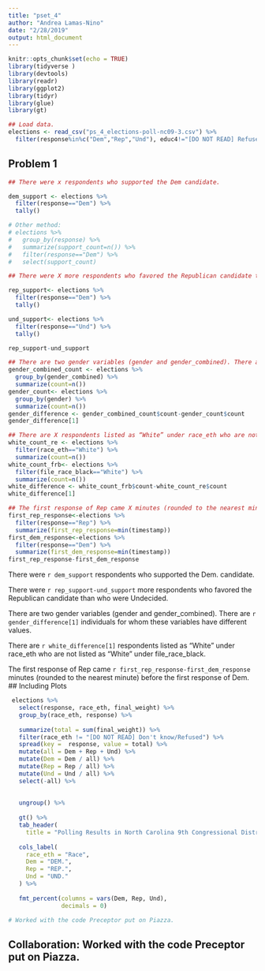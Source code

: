 ```yaml
---
title: "pset_4"
author: "Andrea Lamas-Nino"
date: "2/28/2019"
output: html_document
---
```


```r
knitr::opts_chunk$set(echo = TRUE)
library(tidyverse )
library(devtools)
library(readr)
library(ggplot2)
library(tidyr)
library(glue)
library(gt)

## Load data.
elections <- read_csv("ps_4_elections-poll-nc09-3.csv") %>% 
  filter(response%in%c("Dem","Rep","Und"), educ4!="[DO NOT READ] Refused",gender!= "[DO NOT READ] Refused", race_eth!="[DO NOT READ] Refused", file_race_black!="[DO NOT READ] Refused")
```

## Problem 1

```r
## There were x respondents who supported the Dem candidate.

dem_support <- elections %>% 
  filter(response=="Dem") %>% 
  tally()

# Other method:
# elections %>% 
#   group_by(response) %>% 
#   summarize(support_count=n()) %>% 
#   filter(response=="Dem") %>% 
#   select(support_count)

## There were X more respondents who favored the Republican candidate than who were Undecided.

rep_support<- elections %>% 
  filter(response=="Dem") %>% 
  tally()

und_support<- elections %>% 
  filter(response=="Und") %>% 
  tally()

rep_support-und_support

## There are two gender variables (gender and gender_combined). There are X individuals for whom these variables have different values.
gender_combined_count <- elections %>% 
  group_by(gender_combined) %>% 
  summarize(count=n())
gender_count<- elections %>% 
  group_by(gender) %>% 
  summarize(count=n())
gender_difference <- gender_combined_count$count-gender_count$count
gender_difference[1]

## There are X respondents listed as “White” under race_eth who are not listed as “White” under file_race_black.
white_count_re <- elections %>% 
  filter(race_eth=="White") %>% 
  summarize(count=n())
white_count_frb<- elections %>% 
  filter(file_race_black=="White") %>% 
  summarize(count=n())
white_difference <- white_count_frb$count-white_count_re$count
white_difference[1]

## The first response of Rep came X minutes (rounded to the nearest minute) before the first response of Dem.
first_rep_response<-elections %>% 
  filter(response=="Rep") %>% 
  summarize(first_rep_response=min(timestamp))
first_dem_response<-elections %>% 
  filter(response=="Dem") %>% 
  summarize(first_dem_response=min(timestamp))
first_rep_response-first_dem_response

```
There were `r dem_support` respondents who supported the Dem. candidate.

There were `r rep_support-und_support` more respondents who favored the Republican candidate than who were Undecided.

There are two gender variables (gender and gender_combined). There are `r gender_difference[1]` individuals for whom these variables have different values.

There are `r white_difference[1]` respondents listed as “White” under race_eth who are not listed as “White” under file_race_black.

The first response of Rep came `r first_rep_response-first_dem_response` minutes (rounded to the nearest minute) before the first response of Dem.
## Including Plots


```r
 elections %>% 
   select(response, race_eth, final_weight) %>% 
   group_by(race_eth, response) %>% 
   
   summarize(total = sum(final_weight)) %>%   
   filter(race_eth != "[DO NOT READ] Don't know/Refused") %>% 
   spread(key =  response, value = total) %>% 
   mutate(all = Dem + Rep + Und) %>% 
   mutate(Dem = Dem / all) %>% 
   mutate(Rep = Rep / all) %>% 
   mutate(Und = Und / all) %>% 
   select(-all) %>% 
  
   
   ungroup() %>% 
   
   gt() %>% 
   tab_header(
     title = "Polling Results in North Carolina 9th Congressional District") %>% 
   
   cols_label(
     race_eth = "Race",
     Dem = "DEM.",
     Rep = "REP.",
     Und = "UND."
   ) %>%
   
   fmt_percent(columns = vars(Dem, Rep, Und),
               decimals = 0) 

# Worked with the code Preceptor put on Piazza.
```

## Collaboration: Worked with the code Preceptor put on Piazza.
